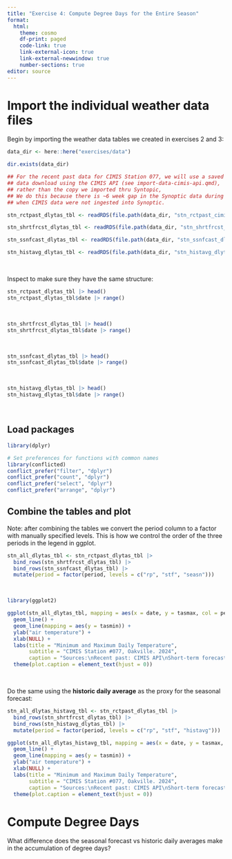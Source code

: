 ```yaml
---
title: "Exercise 4: Compute Degree Days for the Entire Season"
format: 
  html:
    theme: cosmo
    df-print: paged
    code-link: true
    link-external-icon: true
    link-external-newwindow: true
    number-sections: true
editor: source
---
```



# Import the individual weather data files

Begin by importing the weather data tables we created in exercises 2 and 3:

```r
data_dir <- here::here("exercises/data")

dir.exists(data_dir)

## For the recent past data for CIMIS Station 077, we will use a saved copy of the station
## data download using the CIMIS API (see import-data-cimis-api.qmd), 
## rather than the copy we imported thru Syntopic,
## We do this because there is ~6 week gap in the Synoptic data during Jan & Feb 2024 
## when CIMIS data were not ingested into Synoptic.

stn_rctpast_dlytas_tbl <- readRDS(file.path(data_dir, "stn_rctpast_cimis_dlytas_tbl.Rds"))

stn_shrtfrcst_dlytas_tbl <- readRDS(file.path(data_dir, "stn_shrtfrcst_dlytas_tbl.Rds"))

stn_ssnfcast_dlytas_tbl <- readRDS(file.path(data_dir, "stn_ssnfcast_dlytas_tbl.Rds"))

stn_histavg_dlytas_tbl <- readRDS(file.path(data_dir, "stn_histavg_dlytas_tbl.Rds"))

```

\

Inspect to make sure they have the same structure:

```r
stn_rctpast_dlytas_tbl |> head()
stn_rctpast_dlytas_tbl$date |> range()
```

\

```r
stn_shrtfrcst_dlytas_tbl |> head()
stn_shrtfrcst_dlytas_tbl$date |> range()
```

\

```r
stn_ssnfcast_dlytas_tbl |> head()
stn_ssnfcast_dlytas_tbl$date |> range()
```

\

```r
stn_histavg_dlytas_tbl |> head()
stn_histavg_dlytas_tbl$date |> range()
```


\

## Load packages

```r
library(dplyr)

# Set preferences for functions with common names 
library(conflicted)
conflict_prefer("filter", "dplyr")
conflict_prefer("count", "dplyr")
conflict_prefer("select", "dplyr")
conflict_prefer("arrange", "dplyr")
```

## Combine the tables and plot

Note: after combining the tables we convert the period column to a factor with manually specified levels. This is how we control the order of the three periods in the legend in ggplot.

```r
stn_all_dlytas_tbl <- stn_rctpast_dlytas_tbl |> 
  bind_rows(stn_shrtfrcst_dlytas_tbl) |> 
  bind_rows(stn_ssnfcast_dlytas_tbl) |> 
  mutate(period = factor(period, levels = c("rp", "stf", "seasn")))
```

\

```r
library(ggplot2)

ggplot(stn_all_dlytas_tbl, mapping = aes(x = date, y = tasmax, col = period)) +
  geom_line() +
  geom_line(mapping = aes(y = tasmin)) +
  ylab("air temperature") +
  xlab(NULL) +
  labs(title = "Minimum and Maximum Daily Temperature",
       subtitle = "CIMIS Station #077, Oakville. 2024",
       caption = "Sources:\nRecent past: CIMIS API\nShort-term forecast: Open-Meteo Weather Forecast\nSeasonal forecast: Open-Meteo Seasonal Forecast") +
  theme(plot.caption = element_text(hjust = 0)) 
```

\

Do the same using the __historic daily average__ as the proxy for the seasonal forecast:

```r
stn_all_dlytas_histavg_tbl <- stn_rctpast_dlytas_tbl |> 
  bind_rows(stn_shrtfrcst_dlytas_tbl) |> 
  bind_rows(stn_histavg_dlytas_tbl) |> 
  mutate(period = factor(period, levels = c("rp", "stf", "histavg")))

ggplot(stn_all_dlytas_histavg_tbl, mapping = aes(x = date, y = tasmax, col = period)) +
  geom_line() +
  geom_line(mapping = aes(y = tasmin)) +
  ylab("air temperature") +
  xlab(NULL) +
  labs(title = "Minimum and Maximum Daily Temperature",
       subtitle = "CIMIS Station #077, Oakville. 2024",
       caption = "Sources:\nRecent past: CIMIS API\nShort-term forecast: Open-Meteo Weather Forecast\nSeasonal forecast: Long-term daily average, gridMet 1990-2020") +
  theme(plot.caption = element_text(hjust = 0)) 


```



# Compute Degree Days

What difference does the seasonal forecast vs historic daily averages make in the accumulation of degree days?







